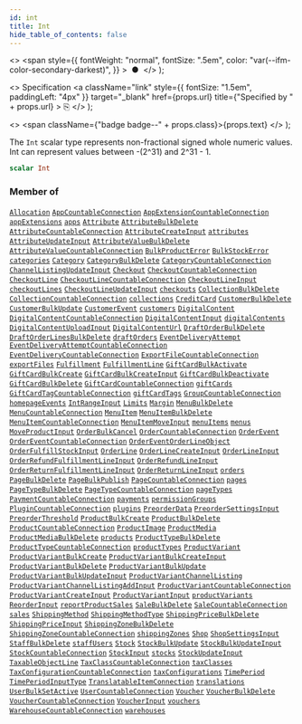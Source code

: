 ```yaml
---
id: int
title: Int
hide_table_of_contents: false
---
```


  <>
    <span
      style={{
        fontWeight: "normal",
        fontSize: ".5em",
        color: "var(--ifm-color-secondary-darkest)",
      }}
    >
      &nbsp;●&nbsp;
    </span>
  </>
);

  <>
    Specification
    <a
      className="link"
      style={{ fontSize: "1.5em", paddingLeft: "4px" }}
      target="\_blank"
      href={props.url}
      title={"Specified by " + props.url}
    >
      ⎘
    </a>
  </>
);

  <>
    <span className={"badge badge--" + props.class}>{props.text}</span>
  </>
);

The `Int` scalar type represents non-fractional signed whole numeric values. Int can represent values between -(2^31) and 2^31 - 1.

```graphql
scalar Int
```

### Member of

[`Allocation`](../../api-reference/products/objects/allocation) <Badge class="secondary" text="object"/><Bullet />[`AppCountableConnection`](../../api-reference/apps/objects/app-countable-connection) <Badge class="secondary" text="object"/><Bullet />[`AppExtensionCountableConnection`](../../api-reference/apps/objects/app-extension-countable-connection) <Badge class="secondary" text="object"/><Bullet />[`appExtensions`](../../api-reference/apps/queries/app-extensions) <Badge class="secondary" text="query"/><Bullet />[`apps`](../../api-reference/apps/queries/apps) <Badge class="secondary" text="query"/><Bullet />[`Attribute`](../../api-reference/attributes/objects/attribute) <Badge class="secondary" text="object"/><Bullet />[`AttributeBulkDelete`](../../api-reference/attributes/objects/attribute-bulk-delete) <Badge class="secondary" text="object"/><Bullet />[`AttributeCountableConnection`](../../api-reference/attributes/objects/attribute-countable-connection) <Badge class="secondary" text="object"/><Bullet />[`AttributeCreateInput`](../../api-reference/attributes/inputs/attribute-create-input) <Badge class="secondary" text="input"/><Bullet />[`attributes`](../../api-reference/attributes/queries/attributes) <Badge class="secondary" text="query"/><Bullet />[`AttributeUpdateInput`](../../api-reference/attributes/inputs/attribute-update-input) <Badge class="secondary" text="input"/><Bullet />[`AttributeValueBulkDelete`](../../api-reference/attributes/objects/attribute-value-bulk-delete) <Badge class="secondary" text="object"/><Bullet />[`AttributeValueCountableConnection`](../../api-reference/attributes/objects/attribute-value-countable-connection) <Badge class="secondary" text="object"/><Bullet />[`BulkProductError`](../../api-reference/products/objects/bulk-product-error) <Badge class="secondary" text="object"/><Bullet />[`BulkStockError`](../../api-reference/products/objects/bulk-stock-error) <Badge class="secondary" text="object"/><Bullet />[`categories`](../../api-reference/products/queries/categories) <Badge class="secondary" text="query"/><Bullet />[`Category`](../../api-reference/products/objects/category) <Badge class="secondary" text="object"/><Bullet />[`CategoryBulkDelete`](../../api-reference/products/objects/category-bulk-delete) <Badge class="secondary" text="object"/><Bullet />[`CategoryCountableConnection`](../../api-reference/miscellaneous/objects/category-countable-connection) <Badge class="secondary" text="object"/><Bullet />[`ChannelListingUpdateInput`](../../api-reference/products/inputs/channel-listing-update-input) <Badge class="secondary" text="input"/><Bullet />[`Checkout`](../../api-reference/checkout/objects/checkout) <Badge class="secondary" text="object"/><Bullet />[`CheckoutCountableConnection`](../../api-reference/miscellaneous/objects/checkout-countable-connection) <Badge class="secondary" text="object"/><Bullet />[`CheckoutLine`](../../api-reference/checkout/objects/checkout-line) <Badge class="secondary" text="object"/><Bullet />[`CheckoutLineCountableConnection`](../../api-reference/miscellaneous/objects/checkout-line-countable-connection) <Badge class="secondary" text="object"/><Bullet />[`CheckoutLineInput`](../../api-reference/checkout/inputs/checkout-line-input) <Badge class="secondary" text="input"/><Bullet />[`checkoutLines`](../../api-reference/checkout/queries/checkout-lines) <Badge class="secondary" text="query"/><Bullet />[`CheckoutLineUpdateInput`](../../api-reference/checkout/inputs/checkout-line-update-input) <Badge class="secondary" text="input"/><Bullet />[`checkouts`](../../api-reference/checkout/queries/checkouts) <Badge class="secondary" text="query"/><Bullet />[`CollectionBulkDelete`](../../api-reference/products/objects/collection-bulk-delete) <Badge class="secondary" text="object"/><Bullet />[`CollectionCountableConnection`](../../api-reference/miscellaneous/objects/collection-countable-connection) <Badge class="secondary" text="object"/><Bullet />[`collections`](../../api-reference/products/queries/collections) <Badge class="secondary" text="query"/><Bullet />[`CreditCard`](../../api-reference/payments/objects/credit-card) <Badge class="secondary" text="object"/><Bullet />[`CustomerBulkDelete`](../../api-reference/users/objects/customer-bulk-delete) <Badge class="secondary" text="object"/><Bullet />[`CustomerBulkUpdate`](../../api-reference/users/objects/customer-bulk-update) <Badge class="secondary" text="object"/><Bullet />[`CustomerEvent`](../../api-reference/users/objects/customer-event) <Badge class="secondary" text="object"/><Bullet />[`customers`](../../api-reference/users/queries/customers) <Badge class="secondary" text="query"/><Bullet />[`DigitalContent`](../../api-reference/miscellaneous/objects/digital-content) <Badge class="secondary" text="object"/><Bullet />[`DigitalContentCountableConnection`](../../api-reference/miscellaneous/objects/digital-content-countable-connection) <Badge class="secondary" text="object"/><Bullet />[`DigitalContentInput`](../../api-reference/products/inputs/digital-content-input) <Badge class="secondary" text="input"/><Bullet />[`digitalContents`](../../api-reference/products/queries/digital-contents) <Badge class="secondary" text="query"/><Bullet />[`DigitalContentUploadInput`](../../api-reference/products/inputs/digital-content-upload-input) <Badge class="secondary" text="input"/><Bullet />[`DigitalContentUrl`](../../api-reference/miscellaneous/objects/digital-content-url) <Badge class="secondary" text="object"/><Bullet />[`DraftOrderBulkDelete`](../../api-reference/orders/objects/draft-order-bulk-delete) <Badge class="secondary" text="object"/><Bullet />[`DraftOrderLinesBulkDelete`](../../api-reference/orders/objects/draft-order-lines-bulk-delete) <Badge class="secondary" text="object"/><Bullet />[`draftOrders`](../../api-reference/orders/queries/draft-orders) <Badge class="secondary" text="query"/><Bullet />[`EventDeliveryAttempt`](../../api-reference/webhooks/objects/event-delivery-attempt) <Badge class="secondary" text="object"/><Bullet />[`EventDeliveryAttemptCountableConnection`](../../api-reference/miscellaneous/objects/event-delivery-attempt-countable-connection) <Badge class="secondary" text="object"/><Bullet />[`EventDeliveryCountableConnection`](../../api-reference/miscellaneous/objects/event-delivery-countable-connection) <Badge class="secondary" text="object"/><Bullet />[`ExportFileCountableConnection`](../../api-reference/miscellaneous/objects/export-file-countable-connection) <Badge class="secondary" text="object"/><Bullet />[`exportFiles`](../../api-reference/miscellaneous/queries/export-files) <Badge class="secondary" text="query"/><Bullet />[`Fulfillment`](../../api-reference/orders/objects/fulfillment) <Badge class="secondary" text="object"/><Bullet />[`FulfillmentLine`](../../api-reference/orders/objects/fulfillment-line) <Badge class="secondary" text="object"/><Bullet />[`GiftCardBulkActivate`](../../api-reference/gift-cards/objects/gift-card-bulk-activate) <Badge class="secondary" text="object"/><Bullet />[`GiftCardBulkCreate`](../../api-reference/gift-cards/objects/gift-card-bulk-create) <Badge class="secondary" text="object"/><Bullet />[`GiftCardBulkCreateInput`](../../api-reference/gift-cards/inputs/gift-card-bulk-create-input) <Badge class="secondary" text="input"/><Bullet />[`GiftCardBulkDeactivate`](../../api-reference/gift-cards/objects/gift-card-bulk-deactivate) <Badge class="secondary" text="object"/><Bullet />[`GiftCardBulkDelete`](../../api-reference/gift-cards/objects/gift-card-bulk-delete) <Badge class="secondary" text="object"/><Bullet />[`GiftCardCountableConnection`](../../api-reference/miscellaneous/objects/gift-card-countable-connection) <Badge class="secondary" text="object"/><Bullet />[`giftCards`](../../api-reference/gift-cards/queries/gift-cards) <Badge class="secondary" text="query"/><Bullet />[`GiftCardTagCountableConnection`](../../api-reference/miscellaneous/objects/gift-card-tag-countable-connection) <Badge class="secondary" text="object"/><Bullet />[`giftCardTags`](../../api-reference/gift-cards/queries/gift-card-tags) <Badge class="secondary" text="query"/><Bullet />[`GroupCountableConnection`](../../api-reference/users/objects/group-countable-connection) <Badge class="secondary" text="object"/><Bullet />[`homepageEvents`](../../api-reference/miscellaneous/queries/homepage-events) <Badge class="secondary" text="query"/><Bullet />[`IntRangeInput`](../../api-reference/miscellaneous/inputs/int-range-input) <Badge class="secondary" text="input"/><Bullet />[`Limits`](../../api-reference/miscellaneous/objects/limits) <Badge class="secondary" text="object"/><Bullet />[`Margin`](../../api-reference/products/objects/margin) <Badge class="secondary" text="object"/><Bullet />[`MenuBulkDelete`](../../api-reference/miscellaneous/objects/menu-bulk-delete) <Badge class="secondary" text="object"/><Bullet />[`MenuCountableConnection`](../../api-reference/miscellaneous/objects/menu-countable-connection) <Badge class="secondary" text="object"/><Bullet />[`MenuItem`](../../api-reference/miscellaneous/objects/menu-item) <Badge class="secondary" text="object"/><Bullet />[`MenuItemBulkDelete`](../../api-reference/miscellaneous/objects/menu-item-bulk-delete) <Badge class="secondary" text="object"/><Bullet />[`MenuItemCountableConnection`](../../api-reference/miscellaneous/objects/menu-item-countable-connection) <Badge class="secondary" text="object"/><Bullet />[`MenuItemMoveInput`](../../api-reference/miscellaneous/inputs/menu-item-move-input) <Badge class="secondary" text="input"/><Bullet />[`menuItems`](../../api-reference/miscellaneous/queries/menu-items) <Badge class="secondary" text="query"/><Bullet />[`menus`](../../api-reference/miscellaneous/queries/menus) <Badge class="secondary" text="query"/><Bullet />[`MoveProductInput`](../../api-reference/products/inputs/move-product-input) <Badge class="secondary" text="input"/><Bullet />[`OrderBulkCancel`](../../api-reference/orders/objects/order-bulk-cancel) <Badge class="secondary" text="object"/><Bullet />[`OrderCountableConnection`](../../api-reference/miscellaneous/objects/order-countable-connection) <Badge class="secondary" text="object"/><Bullet />[`OrderEvent`](../../api-reference/orders/objects/order-event) <Badge class="secondary" text="object"/><Bullet />[`OrderEventCountableConnection`](../../api-reference/miscellaneous/objects/order-event-countable-connection) <Badge class="secondary" text="object"/><Bullet />[`OrderEventOrderLineObject`](../../api-reference/orders/objects/order-event-order-line-object) <Badge class="secondary" text="object"/><Bullet />[`OrderFulfillStockInput`](../../api-reference/orders/inputs/order-fulfill-stock-input) <Badge class="secondary" text="input"/><Bullet />[`OrderLine`](../../api-reference/orders/objects/order-line) <Badge class="secondary" text="object"/><Bullet />[`OrderLineCreateInput`](../../api-reference/orders/inputs/order-line-create-input) <Badge class="secondary" text="input"/><Bullet />[`OrderLineInput`](../../api-reference/orders/inputs/order-line-input) <Badge class="secondary" text="input"/><Bullet />[`OrderRefundFulfillmentLineInput`](../../api-reference/orders/inputs/order-refund-fulfillment-line-input) <Badge class="secondary" text="input"/><Bullet />[`OrderRefundLineInput`](../../api-reference/orders/inputs/order-refund-line-input) <Badge class="secondary" text="input"/><Bullet />[`OrderReturnFulfillmentLineInput`](../../api-reference/orders/inputs/order-return-fulfillment-line-input) <Badge class="secondary" text="input"/><Bullet />[`OrderReturnLineInput`](../../api-reference/orders/inputs/order-return-line-input) <Badge class="secondary" text="input"/><Bullet />[`orders`](../../api-reference/orders/queries/orders) <Badge class="secondary" text="query"/><Bullet />[`PageBulkDelete`](../../api-reference/pages/objects/page-bulk-delete) <Badge class="secondary" text="object"/><Bullet />[`PageBulkPublish`](../../api-reference/pages/objects/page-bulk-publish) <Badge class="secondary" text="object"/><Bullet />[`PageCountableConnection`](../../api-reference/miscellaneous/objects/page-countable-connection) <Badge class="secondary" text="object"/><Bullet />[`pages`](../../api-reference/pages/queries/pages) <Badge class="secondary" text="query"/><Bullet />[`PageTypeBulkDelete`](../../api-reference/pages/objects/page-type-bulk-delete) <Badge class="secondary" text="object"/><Bullet />[`PageTypeCountableConnection`](../../api-reference/miscellaneous/objects/page-type-countable-connection) <Badge class="secondary" text="object"/><Bullet />[`pageTypes`](../../api-reference/pages/queries/page-types) <Badge class="secondary" text="query"/><Bullet />[`PaymentCountableConnection`](../../api-reference/miscellaneous/objects/payment-countable-connection) <Badge class="secondary" text="object"/><Bullet />[`payments`](../../api-reference/payments/queries/payments) <Badge class="secondary" text="query"/><Bullet />[`permissionGroups`](../../api-reference/users/queries/permission-groups) <Badge class="secondary" text="query"/><Bullet />[`PluginCountableConnection`](../../api-reference/miscellaneous/objects/plugin-countable-connection) <Badge class="secondary" text="object"/><Bullet />[`plugins`](../../api-reference/miscellaneous/queries/plugins) <Badge class="secondary" text="query"/><Bullet />[`PreorderData`](../../api-reference/products/objects/preorder-data) <Badge class="secondary" text="object"/><Bullet />[`PreorderSettingsInput`](../../api-reference/products/inputs/preorder-settings-input) <Badge class="secondary" text="input"/><Bullet />[`PreorderThreshold`](../../api-reference/products/objects/preorder-threshold) <Badge class="secondary" text="object"/><Bullet />[`ProductBulkCreate`](../../api-reference/products/objects/product-bulk-create) <Badge class="secondary" text="object"/><Bullet />[`ProductBulkDelete`](../../api-reference/products/objects/product-bulk-delete) <Badge class="secondary" text="object"/><Bullet />[`ProductCountableConnection`](../../api-reference/miscellaneous/objects/product-countable-connection) <Badge class="secondary" text="object"/><Bullet />[`ProductImage`](../../api-reference/products/objects/product-image) <Badge class="secondary" text="object"/><Bullet />[`ProductMedia`](../../api-reference/products/objects/product-media) <Badge class="secondary" text="object"/><Bullet />[`ProductMediaBulkDelete`](../../api-reference/products/objects/product-media-bulk-delete) <Badge class="secondary" text="object"/><Bullet />[`products`](../../api-reference/products/queries/products) <Badge class="secondary" text="query"/><Bullet />[`ProductTypeBulkDelete`](../../api-reference/products/objects/product-type-bulk-delete) <Badge class="secondary" text="object"/><Bullet />[`ProductTypeCountableConnection`](../../api-reference/miscellaneous/objects/product-type-countable-connection) <Badge class="secondary" text="object"/><Bullet />[`productTypes`](../../api-reference/products/queries/product-types) <Badge class="secondary" text="query"/><Bullet />[`ProductVariant`](../../api-reference/products/objects/product-variant) <Badge class="secondary" text="object"/><Bullet />[`ProductVariantBulkCreate`](../../api-reference/products/objects/product-variant-bulk-create) <Badge class="secondary" text="object"/><Bullet />[`ProductVariantBulkCreateInput`](../../api-reference/products/inputs/product-variant-bulk-create-input) <Badge class="secondary" text="input"/><Bullet />[`ProductVariantBulkDelete`](../../api-reference/products/objects/product-variant-bulk-delete) <Badge class="secondary" text="object"/><Bullet />[`ProductVariantBulkUpdate`](../../api-reference/products/objects/product-variant-bulk-update) <Badge class="secondary" text="object"/><Bullet />[`ProductVariantBulkUpdateInput`](../../api-reference/products/inputs/product-variant-bulk-update-input) <Badge class="secondary" text="input"/><Bullet />[`ProductVariantChannelListing`](../../api-reference/products/objects/product-variant-channel-listing) <Badge class="secondary" text="object"/><Bullet />[`ProductVariantChannelListingAddInput`](../../api-reference/products/inputs/product-variant-channel-listing-add-input) <Badge class="secondary" text="input"/><Bullet />[`ProductVariantCountableConnection`](../../api-reference/miscellaneous/objects/product-variant-countable-connection) <Badge class="secondary" text="object"/><Bullet />[`ProductVariantCreateInput`](../../api-reference/products/inputs/product-variant-create-input) <Badge class="secondary" text="input"/><Bullet />[`ProductVariantInput`](../../api-reference/products/inputs/product-variant-input) <Badge class="secondary" text="input"/><Bullet />[`productVariants`](../../api-reference/products/queries/product-variants) <Badge class="secondary" text="query"/><Bullet />[`ReorderInput`](../../api-reference/miscellaneous/inputs/reorder-input) <Badge class="secondary" text="input"/><Bullet />[`reportProductSales`](../../api-reference/products/queries/report-product-sales) <Badge class="secondary" text="query"/><Bullet />[`SaleBulkDelete`](../../api-reference/discounts/objects/sale-bulk-delete) <Badge class="secondary" text="object"/><Bullet />[`SaleCountableConnection`](../../api-reference/miscellaneous/objects/sale-countable-connection) <Badge class="secondary" text="object"/><Bullet />[`sales`](../../api-reference/discounts/queries/sales) <Badge class="secondary" text="query"/><Bullet />[`ShippingMethod`](../../api-reference/shipping/objects/shipping-method) <Badge class="secondary" text="object"/><Bullet />[`ShippingMethodType`](../../api-reference/shipping/objects/shipping-method-type) <Badge class="secondary" text="object"/><Bullet />[`ShippingPriceBulkDelete`](../../api-reference/shipping/objects/shipping-price-bulk-delete) <Badge class="secondary" text="object"/><Bullet />[`ShippingPriceInput`](../../api-reference/shipping/inputs/shipping-price-input) <Badge class="secondary" text="input"/><Bullet />[`ShippingZoneBulkDelete`](../../api-reference/shipping/objects/shipping-zone-bulk-delete) <Badge class="secondary" text="object"/><Bullet />[`ShippingZoneCountableConnection`](../../api-reference/miscellaneous/objects/shipping-zone-countable-connection) <Badge class="secondary" text="object"/><Bullet />[`shippingZones`](../../api-reference/shipping/queries/shipping-zones) <Badge class="secondary" text="query"/><Bullet />[`Shop`](../../api-reference/miscellaneous/objects/shop) <Badge class="secondary" text="object"/><Bullet />[`ShopSettingsInput`](../../api-reference/miscellaneous/inputs/shop-settings-input) <Badge class="secondary" text="input"/><Bullet />[`StaffBulkDelete`](../../api-reference/users/objects/staff-bulk-delete) <Badge class="secondary" text="object"/><Bullet />[`staffUsers`](../../api-reference/users/queries/staff-users) <Badge class="secondary" text="query"/><Bullet />[`Stock`](../../api-reference/products/objects/stock) <Badge class="secondary" text="object"/><Bullet />[`StockBulkUpdate`](../../api-reference/products/objects/stock-bulk-update) <Badge class="secondary" text="object"/><Bullet />[`StockBulkUpdateInput`](../../api-reference/products/inputs/stock-bulk-update-input) <Badge class="secondary" text="input"/><Bullet />[`StockCountableConnection`](../../api-reference/products/objects/stock-countable-connection) <Badge class="secondary" text="object"/><Bullet />[`StockInput`](../../api-reference/products/inputs/stock-input) <Badge class="secondary" text="input"/><Bullet />[`stocks`](../../api-reference/products/queries/stocks) <Badge class="secondary" text="query"/><Bullet />[`StockUpdateInput`](../../api-reference/products/inputs/stock-update-input) <Badge class="secondary" text="input"/><Bullet />[`TaxableObjectLine`](../../api-reference/taxes/objects/taxable-object-line) <Badge class="secondary" text="object"/><Bullet />[`TaxClassCountableConnection`](../../api-reference/taxes/objects/tax-class-countable-connection) <Badge class="secondary" text="object"/><Bullet />[`taxClasses`](../../api-reference/taxes/queries/tax-classes) <Badge class="secondary" text="query"/><Bullet />[`TaxConfigurationCountableConnection`](../../api-reference/taxes/objects/tax-configuration-countable-connection) <Badge class="secondary" text="object"/><Bullet />[`taxConfigurations`](../../api-reference/taxes/queries/tax-configurations) <Badge class="secondary" text="query"/><Bullet />[`TimePeriod`](../../api-reference/miscellaneous/objects/time-period) <Badge class="secondary" text="object"/><Bullet />[`TimePeriodInputType`](../../api-reference/miscellaneous/inputs/time-period-input-type) <Badge class="secondary" text="input"/><Bullet />[`TranslatableItemConnection`](../../api-reference/miscellaneous/objects/translatable-item-connection) <Badge class="secondary" text="object"/><Bullet />[`translations`](../../api-reference/miscellaneous/queries/translations) <Badge class="secondary" text="query"/><Bullet />[`UserBulkSetActive`](../../api-reference/users/objects/user-bulk-set-active) <Badge class="secondary" text="object"/><Bullet />[`UserCountableConnection`](../../api-reference/users/objects/user-countable-connection) <Badge class="secondary" text="object"/><Bullet />[`Voucher`](../../api-reference/discounts/objects/voucher) <Badge class="secondary" text="object"/><Bullet />[`VoucherBulkDelete`](../../api-reference/discounts/objects/voucher-bulk-delete) <Badge class="secondary" text="object"/><Bullet />[`VoucherCountableConnection`](../../api-reference/miscellaneous/objects/voucher-countable-connection) <Badge class="secondary" text="object"/><Bullet />[`VoucherInput`](../../api-reference/discounts/inputs/voucher-input) <Badge class="secondary" text="input"/><Bullet />[`vouchers`](../../api-reference/discounts/queries/vouchers) <Badge class="secondary" text="query"/><Bullet />[`WarehouseCountableConnection`](../../api-reference/products/objects/warehouse-countable-connection) <Badge class="secondary" text="object"/><Bullet />[`warehouses`](../../api-reference/products/queries/warehouses) <Badge class="secondary" text="query"/>
